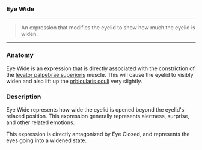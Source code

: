 ### Eye Wide

***

> An expression that modifies the eyelid
> to show how much the eyelid is widen. 

***

### Anatomy

Eye Wide is an expression that is directly associated with the constriction of the
[levator palpebrae superioris](https://en.wikipedia.org/wiki/Levator_palpebrae_superioris_muscle) 
muscle. This will cause the eyelid to visibly widen and also lift up the 
[orbicularis oculi](https://en.wikipedia.org/wiki/Orbicularis_oculi_muscle) very slightly.

### Description

Eye Wide represents how wide the eyelid is opened beyond the eyelid's relaxed position. This 
expression generally represents alertness, surprise, and other related emotions.

This expression is directly antagonized by Eye Closed, and represents the eyes going into a widened state.